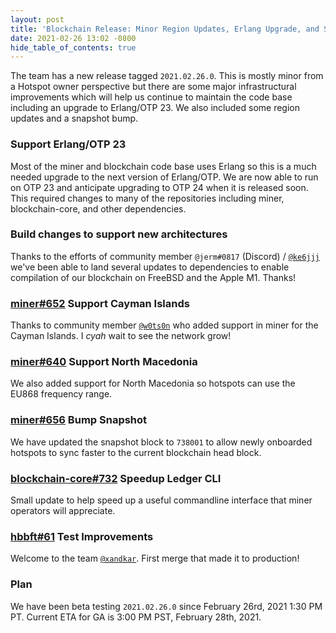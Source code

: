```yaml
---
layout: post
title: 'Blockchain Release: Minor Region Updates, Erlang Upgrade, and Snapshot Update'
date: 2021-02-26 13:02 -0800
hide_table_of_contents: true
---
```


The team has a new release tagged `2021.02.26.0`. This is mostly minor from a Hotspot owner
perspective but there are some major infrastructural improvements which will help us continue to
maintain the code base including an upgrade to Erlang/OTP 23. We also included some region updates
and a snapshot bump.

<!--truncate-->

### Support Erlang/OTP 23

Most of the miner and blockchain code base uses Erlang so this is a much needed upgrade to the next
version of Erlang/OTP. We are now able to run on OTP 23 and anticipate upgrading to OTP 24 when it
is released soon. This required changes to many of the repositories including miner,
blockchain-core, and other dependencies.

### Build changes to support new architectures

Thanks to the efforts of community member `@jerm#0817` (Discord) /
[`@ke6jjj`](https://github.com/ke6jjj) we've been able to land several updates to dependencies to
enable compilation of our blockchain on FreeBSD and the Apple M1. Thanks!

### [miner#652](https://github.com/helium/miner/pull/652) Support Cayman Islands

Thanks to community member [`@w0ts0n`](https://github.com/w0ts0n) who added support in miner for the
Cayman Islands. I _cyah_ wait to see the network grow!

### [miner#640](https://github.com/helium/miner/pull/640) Support North Macedonia

We also added support for North Macedonia so hotspots can use the EU868 frequency range.

### [miner#656](https://github.com/helium/miner/pull/656) Bump Snapshot

We have updated the snapshot block to `738001` to allow newly onboarded hotspots to sync faster to
the current blockchain head block.

### [blockchain-core#732](https://github.com/helium/blockchain-core/pull/732) Speedup Ledger CLI

Small update to help speed up a useful commandline interface that miner operators will appreciate.

### [hbbft#61](https://github.com/helium/hbbft/pull/61) Test Improvements

Welcome to the team [`@xandkar`](https://github.com/xandkar). First merge that made it to
production!

### Plan

We have been beta testing `2021.02.26.0` since February 26rd, 2021 1:30 PM PT. Current ETA for GA is
3:00 PM PST, February 28th, 2021.
